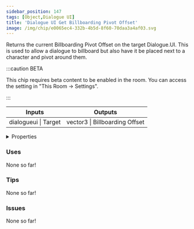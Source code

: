 ```yaml
---
sidebar_position: 147
tags: [Object,Dialogue UI]
title: 'Dialogue UI Get Billboarding Pivot Offset'
image: /img/chip/e0065ec4-332b-4b5d-8f60-70daa3a4af03.svg
---
```


Returns the current Billboarding Pivot Offset on the target Dialogue.UI. This is used to allow a dialogue to billboard but also have it be placed next to a character and pivot around them.

:::caution BETA

This chip requires beta content to be enabled in the room. You can access the setting in "This Room -> Settings".

:::

<IChip uuid="e0065ec4-332b-4b5d-8f60-70daa3a4af03"/>

<table><thead><tr><th>Inputs</th><th>Outputs</th></tr></thead><tbody><tr><td>dialogueui | Target</td><td>vector3 | Billboarding Offset</td></tr></tbody></table>

<details>
  <summary>Properties</summary>
  <div>
    <div>
    <table>
      <tbody>
        <tr>
          <td>Is beta required?</td>
          <td>Yes</td>
        </tr>
        <tr>
          <td>Is chip a trolling risk?</td>
          <td>No</td>
        </tr>
        <tr>
          <td>Is chip a role assignment risk?</td>
          <td>No</td>
        </tr>
        <tr>
          <td>Chip UUID</td>
          <td>e0065ec4-332b-4b5d-8f60-70daa3a4af03</td>
        </tr>
        <tr>
          <td>Room availability</td>
          <td>Available everywhere</td>
        </tr>
      </tbody>
    </table>
    </div>
  </div>
</details>

### Uses

None so far!

### Tips

None so far!

### Issues

None so far!